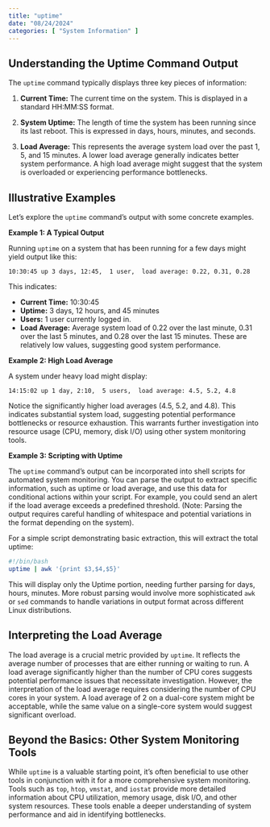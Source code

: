 ```yaml
---
title: "uptime"
date: "08/24/2024"
categories: [ "System Information" ]
---
```

## Understanding the Uptime Command Output

The `uptime` command typically displays three key pieces of information:

1. **Current Time:**  The current time on the system. This is displayed in a standard HH:MM:SS format.

2. **System Uptime:**  The length of time the system has been running since its last reboot.  This is expressed in days, hours, minutes, and seconds.

3. **Load Average:**  This represents the average system load over the past 1, 5, and 15 minutes.  A lower load average generally indicates better system performance.  A high load average might suggest that the system is overloaded or experiencing performance bottlenecks.


##  Illustrative Examples

Let's explore the `uptime` command's output with some concrete examples.

**Example 1: A Typical Output**

Running `uptime` on a system that has been running for a few days might yield output like this:

```
10:30:45 up 3 days, 12:45,  1 user,  load average: 0.22, 0.31, 0.28
```

This indicates:

* **Current Time:** 10:30:45
* **Uptime:** 3 days, 12 hours, and 45 minutes
* **Users:** 1 user currently logged in.
* **Load Average:**  Average system load of 0.22 over the last minute, 0.31 over the last 5 minutes, and 0.28 over the last 15 minutes.  These are relatively low values, suggesting good system performance.

**Example 2: High Load Average**

A system under heavy load might display:

```
14:15:02 up 1 day, 2:10,  5 users,  load average: 4.5, 5.2, 4.8
```

Notice the significantly higher load averages (4.5, 5.2, and 4.8). This indicates substantial system load, suggesting potential performance bottlenecks or resource exhaustion.  This warrants further investigation into resource usage (CPU, memory, disk I/O) using other system monitoring tools.

**Example 3:  Scripting with Uptime**

The `uptime` command's output can be incorporated into shell scripts for automated system monitoring. You can parse the output to extract specific information, such as uptime or load average, and use this data for conditional actions within your script.  For example, you could send an alert if the load average exceeds a predefined threshold.  (Note: Parsing the output requires careful handling of whitespace and potential variations in the format depending on the system).

For a simple script demonstrating basic extraction, this will extract the total uptime:

```bash
#!/bin/bash
uptime | awk '{print $3,$4,$5}'
```

This will display only the Uptime portion, needing further parsing for days, hours, minutes.  More robust parsing would involve more sophisticated `awk` or `sed` commands to handle variations in output format across different Linux distributions.


##  Interpreting the Load Average

The load average is a crucial metric provided by `uptime`. It reflects the average number of processes that are either running or waiting to run.  A load average significantly higher than the number of CPU cores suggests potential performance issues that necessitate investigation. However, the interpretation of the load average requires considering the number of CPU cores in your system.  A load average of 2 on a dual-core system might be acceptable, while the same value on a single-core system would suggest significant overload.


## Beyond the Basics:  Other System Monitoring Tools

While `uptime` is a valuable starting point, it's often beneficial to use other tools in conjunction with it for a more comprehensive system monitoring. Tools such as `top`, `htop`, `vmstat`, and `iostat` provide more detailed information about CPU utilization, memory usage, disk I/O, and other system resources.  These tools enable a deeper understanding of system performance and aid in identifying bottlenecks.

